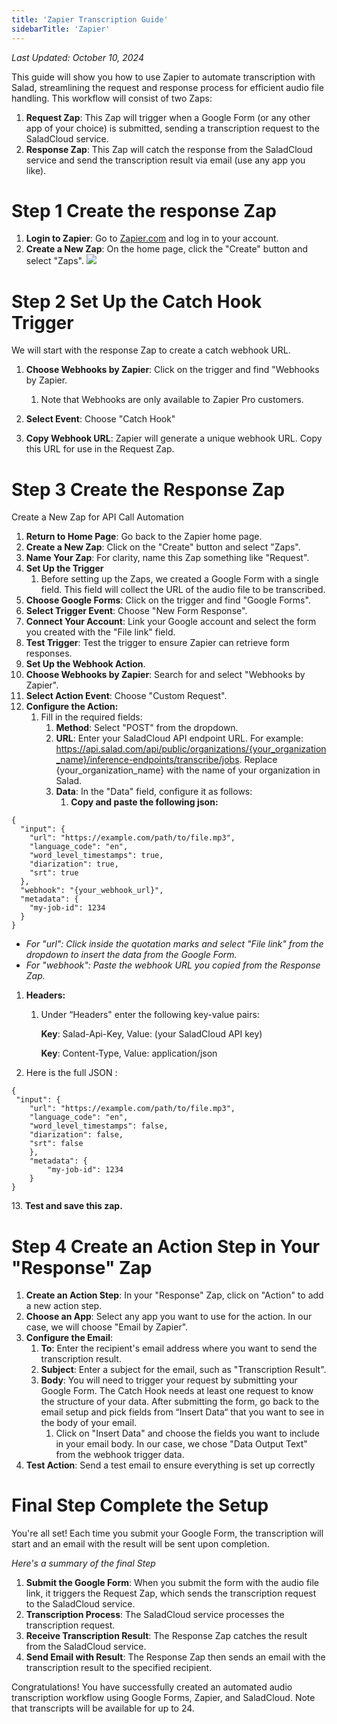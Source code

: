 ```yaml
---
title: 'Zapier Transcription Guide'
sidebarTitle: 'Zapier'
---
```


_Last Updated: October 10, 2024_

This guide will show you how to use Zapier to automate transcription with Salad, streamlining the request and response
process for efficient audio file handling. This workflow will consist of two Zaps:

1. **Request Zap**: This Zap will trigger when a Google Form (or any other app of your choice) is submitted, sending a
   transcription request to the SaladCloud service.
2. **Response Zap**: This Zap will catch the response from the SaladCloud service and send the transcription result via
   email (use any app you like).

# **Step 1 Create the response Zap**

1. **Login to Zapier**: Go to [Zapier.com](https://zapier.com) and log in to your account.
2. **Create a New Zap**: On the home page, click the "Create" button and select "Zaps".
   <img src="/transcription/images/zapier1.png" />

# **Step 2 Set Up the Catch Hook Trigger**

We will start with the response Zap to create a catch webhook URL.

1. **Choose Webhooks by Zapier**: Click on the trigger and find "Webhooks by Zapier.
   1. Note that Webhooks are only available to Zapier Pro customers.
2. **Select Event**: Choose "Catch Hook"

3. **Copy Webhook URL**: Zapier will generate a unique webhook URL. Copy this URL for use in the Request Zap.

# **Step 3 Create the Response Zap**

Create a New Zap for API Call Automation

1. **Return to Home Page**: Go back to the Zapier home page.
2. **Create a New Zap**: Click on the "Create" button and select "Zaps".
3. **Name Your Zap**: For clarity, name this Zap something like "Request".
4. **Set Up the Trigger**
   1. Before setting up the Zaps, we created a Google Form with a single field. This field will collect the URL of the
      audio file to be transcribed.
5. **Choose Google Forms**: Click on the trigger and find "Google Forms".
6. **Select Trigger Event**: Choose "New Form Response".
7. **Connect Your Account**: Link your Google account and select the form you created with the "File link" field.
8. **Test Trigger**: Test the trigger to ensure Zapier can retrieve form responses.
9. **Set Up the Webhook Action**.
10. **Choose Webhooks by Zapier**: Search for and select "Webhooks by Zapier".
11. **Select Action Event**: Choose "Custom Request".
12. **Configure the Action:**
    1. Fill in the required fields:
       1. **Method**: Select "POST" from the dropdown.
       2. **URL**: Enter your SaladCloud API endpoint URL. For example:
          https://api.salad.com/api/public/organizations/{your_organization_name}/inference-endpoints/transcribe/jobs.
          Replace {your_organization_name} with the name of your organization in Salad.
       3. **Data**: In the "Data" field, configure it as follows:
          1. **Copy and paste the following json:**

```
{
  "input": {
    "url": "https://example.com/path/to/file.mp3",
    "language_code": "en",
    "word_level_timestamps": true,
    "diarization": true,
    "srt": true
  },
  "webhook": "{your_webhook_url}",
  "metadata": {
    "my-job-id": 1234
  }
}

```

- _For "url": Click inside the quotation marks and select "File link" from the dropdown to insert the data from the
  Google Form._
- _For "webhook": Paste the webhook URL you copied from the Response Zap._

1. **Headers:**

   1. Under “Headers" enter the following key-value pairs:

      **Key**: Salad-Api-Key, Value: (your SaladCloud API key)

      **Key**: Content-Type, Value: application/json

2. Here is the full JSON :

```
{
 "input": {
    "url": "https://example.com/path/to/file.mp3",
    "language_code": "en",
    "word_level_timestamps": false,
    "diarization": false,
    "srt": false
    },
    "metadata": {
        "my-job-id": 1234
    }
}

```

13. **Test and save this zap.**

# **Step 4 Create an Action Step in Your "Response" Zap**

1. **Create an Action Step**: In your "Response" Zap, click on "Action" to add a new action step.
2. **Choose an App**: Select any app you want to use for the action. In our case, we will choose "Email by Zapier".
3. **Configure the Email**:
   1. **To**: Enter the recipient's email address where you want to send the transcription result.
   2. **Subject**: Enter a subject for the email, such as "Transcription Result".
   3. **Body**: You will need to trigger your request by submitting your Google Form. The Catch Hook needs at least one
      request to know the structure of your data. After submitting the form, go back to the email setup and pick fields
      from “Insert Data“ that you want to see in the body of your email.
      1. Click on "Insert Data" and choose the fields you want to include in your email body. In our case, we chose
         "Data Output Text" from the webhook trigger data.
4. **Test Action**: Send a test email to ensure everything is set up correctly

# **Final Step Complete the Setup**

You're all set! Each time you submit your Google Form, the transcription will start and an email with the result will be
sent upon completion.

_Here's a summary of the final Step_

1. **Submit the Google Form**: When you submit the form with the audio file link, it triggers the Request Zap, which
   sends the transcription request to the SaladCloud service.
2. **Transcription Process**: The SaladCloud service processes the transcription request.
3. **Receive Transcription Result**: The Response Zap catches the result from the SaladCloud service.
4. **Send Email with Result**: The Response Zap then sends an email with the transcription result to the specified
   recipient.

Congratulations! You have successfully created an automated audio transcription workflow using Google Forms, Zapier, and
SaladCloud. Note that transcripts will be available for up to 24.
